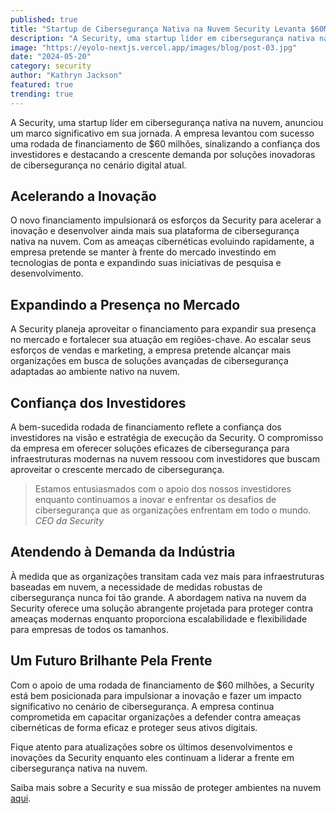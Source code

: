 ```yaml
---
published: true
title: "Startup de Cibersegurança Nativa na Nuvem Security Levanta $60M em Investimentos"
description: "A Security, uma startup líder em cibersegurança nativa na nuvem, garante uma rodada de financiamento de $60 milhões para acelerar a inovação e expandir sua presença no mercado de cibersegurança."
image: "https://eyolo-nextjs.vercel.app/images/blog/post-03.jpg"
date: "2024-05-20"
category: security
author: "Kathryn Jackson"
featured: true
trending: true
---
```


A Security, uma startup líder em cibersegurança nativa na nuvem, anunciou um marco significativo em sua jornada. A empresa levantou com sucesso uma rodada de financiamento de $60 milhões, sinalizando a confiança dos investidores e destacando a crescente demanda por soluções inovadoras de cibersegurança no cenário digital atual.

## Acelerando a Inovação

O novo financiamento impulsionará os esforços da Security para acelerar a inovação e desenvolver ainda mais sua plataforma de cibersegurança nativa na nuvem. Com as ameaças cibernéticas evoluindo rapidamente, a empresa pretende se manter à frente do mercado investindo em tecnologias de ponta e expandindo suas iniciativas de pesquisa e desenvolvimento.

## Expandindo a Presença no Mercado

A Security planeja aproveitar o financiamento para expandir sua presença no mercado e fortalecer sua atuação em regiões-chave. Ao escalar seus esforços de vendas e marketing, a empresa pretende alcançar mais organizações em busca de soluções avançadas de cibersegurança adaptadas ao ambiente nativo na nuvem.

## Confiança dos Investidores

A bem-sucedida rodada de financiamento reflete a confiança dos investidores na visão e estratégia de execução da Security. O compromisso da empresa em oferecer soluções eficazes de cibersegurança para infraestruturas modernas na nuvem ressoou com investidores que buscam aproveitar o crescente mercado de cibersegurança.

>Estamos entusiasmados com o apoio dos nossos investidores enquanto continuamos a inovar e enfrentar os desafios de cibersegurança que as organizações enfrentam em todo o mundo.
<cite>CEO da Security</cite>

## Atendendo à Demanda da Indústria

À medida que as organizações transitam cada vez mais para infraestruturas baseadas em nuvem, a necessidade de medidas robustas de cibersegurança nunca foi tão grande. A abordagem nativa na nuvem da Security oferece uma solução abrangente projetada para proteger contra ameaças modernas enquanto proporciona escalabilidade e flexibilidade para empresas de todos os tamanhos.

## Um Futuro Brilhante Pela Frente

Com o apoio de uma rodada de financiamento de $60 milhões, a Security está bem posicionada para impulsionar a inovação e fazer um impacto significativo no cenário de cibersegurança. A empresa continua comprometida em capacitar organizações a defender contra ameaças cibernéticas de forma eficaz e proteger seus ativos digitais.

Fique atento para atualizações sobre os últimos desenvolvimentos e inovações da Security enquanto eles continuam a liderar a frente em cibersegurança nativa na nuvem.

Saiba mais sobre a Security e sua missão de proteger ambientes na nuvem [aqui](#!).
